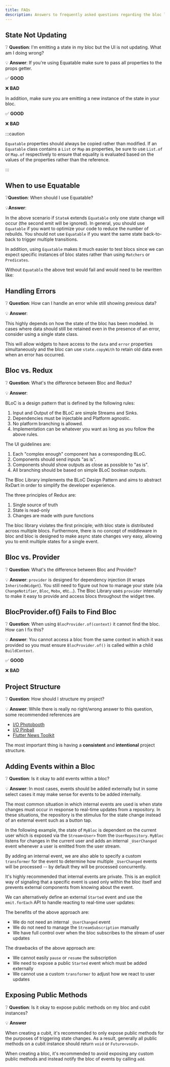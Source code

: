 ```yaml
---
title: FAQs
description: Answers to frequently asked questions regarding the bloc library.
---
```



## State Not Updating

❔ **Question**: I'm emitting a state in my bloc but the UI is not updating.
What am I doing wrong?

💡 **Answer**: If you're using Equatable make sure to pass all properties to the
props getter.

✅ **GOOD**

<StateNotUpdatingGood1Snippet />

❌ **BAD**

<StateNotUpdatingBad1Snippet />

<StateNotUpdatingBad2Snippet />

In addition, make sure you are emitting a new instance of the state in your
bloc.

✅ **GOOD**

<StateNotUpdatingGood2Snippet />

<StateNotUpdatingGood3Snippet />

❌ **BAD**

<StateNotUpdatingBad3Snippet />

:::caution

`Equatable` properties should always be copied rather than modified. If an
`Equatable` class contains a `List` or `Map` as properties, be sure to use
`List.of` or `Map.of` respectively to ensure that equality is evaluated based on
the values of the properties rather than the reference.

:::

## When to use Equatable

❔**Question**: When should I use Equatable?

💡**Answer**:

<EquatableEmitSnippet />

In the above scenario if `StateA` extends `Equatable` only one state change will
occur (the second emit will be ignored). In general, you should use `Equatable`
if you want to optimize your code to reduce the number of rebuilds. You should
not use `Equatable` if you want the same state back-to-back to trigger multiple
transitions.

In addition, using `Equatable` makes it much easier to test blocs since we can
expect specific instances of bloc states rather than using `Matchers` or
`Predicates`.

<EquatableBlocTestSnippet />

Without `Equatable` the above test would fail and would need to be rewritten
like:

<NoEquatableBlocTestSnippet />

## Handling Errors

❔ **Question**: How can I handle an error while still showing previous data?

💡 **Answer**:

This highly depends on how the state of the bloc has been modeled. In cases
where data should still be retained even in the presence of an error, consider
using a single state class.

<SingleStateSnippet />

This will allow widgets to have access to the `data` and `error` properties
simultaneously and the bloc can use `state.copyWith` to retain old data even
when an error has occurred.

<SingleStateUsageSnippet />

## Bloc vs. Redux

❔ **Question**: What's the difference between Bloc and Redux?

💡 **Answer**:

BLoC is a design pattern that is defined by the following rules:

1. Input and Output of the BLoC are simple Streams and Sinks.
2. Dependencies must be injectable and Platform agnostic.
3. No platform branching is allowed.
4. Implementation can be whatever you want as long as you follow the above
   rules.

The UI guidelines are:

1. Each "complex enough" component has a corresponding BLoC.
2. Components should send inputs "as is".
3. Components should show outputs as close as possible to "as is".
4. All branching should be based on simple BLoC boolean outputs.

The Bloc Library implements the BLoC Design Pattern and aims to abstract RxDart
in order to simplify the developer experience.

The three principles of Redux are:

1. Single source of truth
2. State is read-only
3. Changes are made with pure functions

The bloc library violates the first principle; with bloc state is distributed
across multiple blocs. Furthermore, there is no concept of middleware in bloc
and bloc is designed to make async state changes very easy, allowing you to emit
multiple states for a single event.

## Bloc vs. Provider

❔ **Question**: What's the difference between Bloc and Provider?

💡 **Answer**: `provider` is designed for dependency injection (it wraps
`InheritedWidget`). You still need to figure out how to manage your state (via
`ChangeNotifier`, `Bloc`, `Mobx`, etc...). The Bloc Library uses `provider`
internally to make it easy to provide and access blocs throughout the widget
tree.

## BlocProvider.of() Fails to Find Bloc

❔ **Question**: When using `BlocProvider.of(context)` it cannot find the bloc.
How can I fix this?

💡 **Answer**: You cannot access a bloc from the same context in which it was
provided so you must ensure `BlocProvider.of()` is called within a child
`BuildContext`.

✅ **GOOD**

<BlocProviderGood1Snippet />

<BlocProviderGood2Snippet />

❌ **BAD**

<BlocProviderBad1Snippet />

## Project Structure

❔ **Question**: How should I structure my project?

💡 **Answer**: While there is really no right/wrong answer to this question,
some recommended references are

- [I/O Photobooth](https://github.com/flutter/photobooth)
- [I/O Pinball](https://github.com/flutter/pinball)
- [Flutter News Toolkit](https://github.com/flutter/news_toolkit)

The most important thing is having a **consistent** and **intentional** project
structure.

## Adding Events within a Bloc

❔ **Question**: Is it okay to add events within a bloc?

💡 **Answer**: In most cases, events should be added externally but in some
select cases it may make sense for events to be added internally.

The most common situation in which internal events are used is when state
changes must occur in response to real-time updates from a repository. In these
situations, the repository is the stimulus for the state change instead of an
external event such as a button tap.

In the following example, the state of `MyBloc` is dependent on the current user
which is exposed via the `Stream<User>` from the `UserRepository`. `MyBloc`
listens for changes in the current user and adds an internal `_UserChanged`
event whenever a user is emitted from the user stream.

<BlocInternalAddEventSnippet />

By adding an internal event, we are also able to specify a custom `transformer`
for the event to determine how multiple `_UserChanged` events will be processed
-- by default they will be processed concurrently.

It's highly recommended that internal events are private. This is an explicit
way of signaling that a specific event is used only within the bloc itself and
prevents external components from knowing about the event.

<BlocInternalEventSnippet />

We can alternatively define an external `Started` event and use the
`emit.forEach` API to handle reacting to real-time user updates:

<BlocExternalForEachSnippet />

The benefits of the above approach are:

- We do not need an internal `_UserChanged` event
- We do not need to manage the `StreamSubscription` manually
- We have full control over when the bloc subscribes to the stream of user
  updates

The drawbacks of the above approach are:

- We cannot easily `pause` or `resume` the subscription
- We need to expose a public `Started` event which must be added externally
- We cannot use a custom `transformer` to adjust how we react to user updates

## Exposing Public Methods

❔ **Question**: Is it okay to expose public methods on my bloc and cubit
instances?

💡 **Answer**

When creating a cubit, it's recommended to only expose public methods for the
purposes of triggering state changes. As a result, generally all public methods
on a cubit instance should return `void` or `Future<void>`.

When creating a bloc, it's recommended to avoid exposing any custom public
methods and instead notify the bloc of events by calling `add`.
